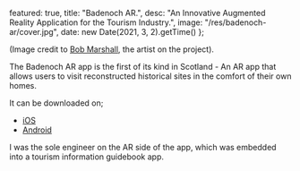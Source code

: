 
  featured: true,
  title: "Badenoch AR.",
  desc: "An Innovative Augmented Reality Application for the Tourism Industry.",
  image: "/res/badenoch-ar/cover.jpg",
  date: new Date(2021, 3, 2).getTime()
};




(Image credit to [Bob Marshall](https://www.artstation.com/bobmarshall), the artist on the project).

The Badenoch AR app is the first of its kind in Scotland - An AR app that allows users to visit reconstructed historical sites in the comfort of their own homes.

It can be downloaded on;
 - [iOS](https://apps.apple.com/app/apple-store/id1550632717?pt=118825784ct=website_store_link&mt=8)
 - [Android](https://play.google.com/store/apps/details?id=com.whereverly.badenoch.android&referrer=utm_source%3Dwebsite%26utm_medium%3Dwebsite%26utm_campaign%3Dstore_link)

I was the sole engineer on the AR side of the app, which was embedded into a tourism information guidebook app.
